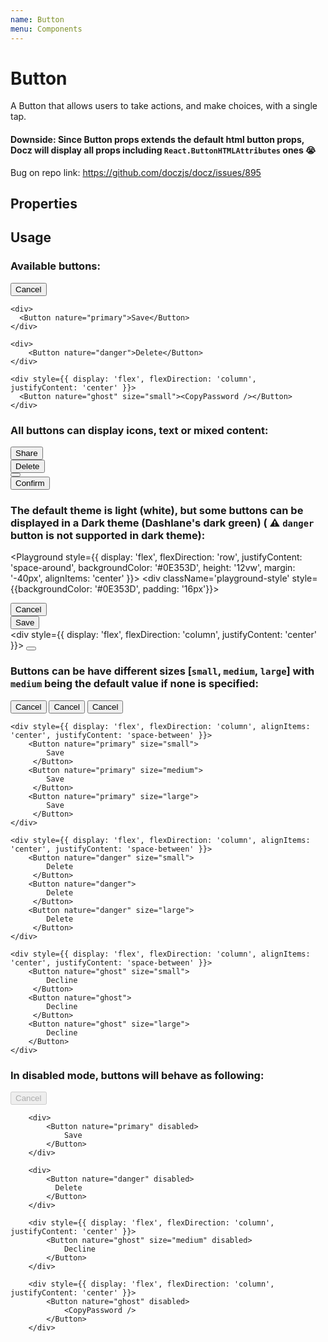 ```yaml
---
name: Button
menu: Components
---
```



# Button

A Button that allows users to take actions, and make choices, with a single tap.

#### Downside: Since Button props extends the default html button props, Docz will display all props including `React.ButtonHTMLAttributes` ones 😭

Bug on repo link: https://github.com/doczjs/docz/issues/895

## Properties

<Props of={Button} />

## Usage

### Available buttons:

<Playground>
  <div className='playground-style'>
    <div>
      <Button nature="secondary">Cancel</Button>
    </div>

    <div>
      <Button nature="primary">Save</Button>
    </div>

    <div>
        <Button nature="danger">Delete</Button>
    </div>

    <div style={{ display: 'flex', flexDirection: 'column', justifyContent: 'center' }}>
      <Button nature="ghost" size="small"><CopyPassword /></Button>
    </div>
  </div>
</Playground>

### All buttons can display icons, text or mixed content:

<Playground>
  <div className='playground-style'>
    <div>
      <Button nature='secondary'>
        <Shared /> Share
      </Button>
    </div>
    <div>
      <Button nature='danger'>
        <Shared color='white' /> Delete
      </Button>
    </div>
    <div
      style={{
        display: 'flex',
        flexDirection: 'column',
        justifyContent: 'center'
      }}
    >
      <Button nature='ghost' size='small'>
        <CopyPassword />
      </Button>
    </div>
    <div
      style={{
        display: 'flex',
        flexDirection: 'column',
        justifyContent: 'center'
      }}
    >
      <Button nature='ghost' size='small'>
        Confirm
      </Button>
    </div>
  </div>
</Playground>

### The default theme is light (white), but some buttons can be displayed in a Dark theme (Dashlane's dark green) ( ⚠️ `danger` button is not supported in dark theme):

<Playground style={{ display: 'flex', flexDirection: 'row', justifyContent: 'space-around', backgroundColor: '#0E353D', height: '12vw', margin: '-40px', alignItems: 'center' }}>
    <div className='playground-style' style={{backgroundColor: '#0E353D', padding: '16px'}}>
      <div>
        <Button nature="secondary" theme="dark">Cancel</Button>
      </div>
      <div>
        <Button nature="primary" theme="dark">Save</Button>
      </div>
      <div style={{ display: 'flex', flexDirection: 'column', justifyContent: 'center' }}>
        <Button nature="ghost" size="small" theme="dark"><CopyPassword color="white"/></Button>
      </div>
    </div>
</Playground>

### Buttons can be have different sizes [`small`, `medium`, `large`] with `medium` being the default value if none is specified:

<Playground>
  <div className='playground-style' style={{minHeight: '150px'}}>
    <div style={{ display: 'flex', flexDirection: 'column', alignItems: 'center', justifyContent: 'space-between' }}>
          <Button nature="secondary" size="small">
            Cancel
          </Button>
         <Button nature="secondary" size="medium">
            Cancel
          </Button>
         <Button nature="secondary" size="large">
            Cancel
          </Button>
    </div>

    <div style={{ display: 'flex', flexDirection: 'column', alignItems: 'center', justifyContent: 'space-between' }}>
        <Button nature="primary" size="small">
            Save
         </Button>
        <Button nature="primary" size="medium">
            Save
         </Button>
        <Button nature="primary" size="large">
            Save
         </Button>
    </div>

    <div style={{ display: 'flex', flexDirection: 'column', alignItems: 'center', justifyContent: 'space-between' }}>
        <Button nature="danger" size="small">
            Delete
         </Button>
        <Button nature="danger">
            Delete
         </Button>
        <Button nature="danger" size="large">
            Delete
         </Button>
    </div>

    <div style={{ display: 'flex', flexDirection: 'column', alignItems: 'center', justifyContent: 'space-between' }}>
        <Button nature="ghost" size="small">
            Decline
         </Button>
        <Button nature="ghost">
            Decline
         </Button>
        <Button nature="ghost" size="large">
            Decline
        </Button>
    </div>
  </div>
</Playground>

### In disabled mode, buttons will behave as following:

<Playground>
  <div className='playground-style'>
        <div>
            <Button nature="secondary" disabled>
              Cancel
            </Button>
        </div>

        <div>
            <Button nature="primary" disabled>
                Save
            </Button>
        </div>

        <div>
            <Button nature="danger" disabled>
              Delete
            </Button>
        </div>

        <div style={{ display: 'flex', flexDirection: 'column', justifyContent: 'center' }}>
            <Button nature="ghost" size="medium" disabled>
                Decline
            </Button>
        </div>

        <div style={{ display: 'flex', flexDirection: 'column', justifyContent: 'center' }}>
            <Button nature="ghost" disabled>
                <CopyPassword />
            </Button>
        </div>

  </div>

</Playground>
